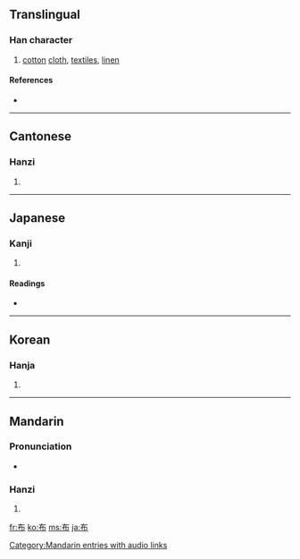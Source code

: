 {{see|佈}}
==Translingual==

===Han character===
{{Han char|rn=50|rad=巾|as=02|sn=5|four=4022<sub>7</sub>|canj=大中月 (KLB)}}

# [[cotton]] [[cloth]], [[textile]]s, [[linen]]

====References====
* {{Han ref|kx=0328.060|dkj=08778|dj=0633.020|hdz=10728.050|uh=5E03|ud=24067|bh=A5AC|bd=42412}}

----

==Cantonese==

===Hanzi===
{{yue-hanzi|jyut=|y=bou3}}

# {{defn|Cantonese}}

----

==Japanese==

===Kanji===
{{ja-kanji|grade=5|rs=巾02}}

# {{defn|Japanese}}

====Readings====
* {{ja-readings|goon=[[ふ]] (fu)|kanon=[[ほ]] (ho)|kun=[[ぬの]] (nuno), [[しく]] (shiku)}}

----

==Korean==

===Hanja===
{{ko-hanja|hangeul=포|rv=po|mr=p'o}}

# {{defn|Korean}}

----

==Mandarin==

===Pronunciation===
*{{audio|zh-bù.ogg|audio}}

===Hanzi===
{{cmn-hanzi|pin=[[bù]] ([[bu4]])|wg=pu<sup>4</sup>}}

# {{defn|Mandarin}}

[[Category:Mandarin entries with audio links]]
[[fr:布]]
[[ko:布]]
[[ms:布]]
[[ja:布]]